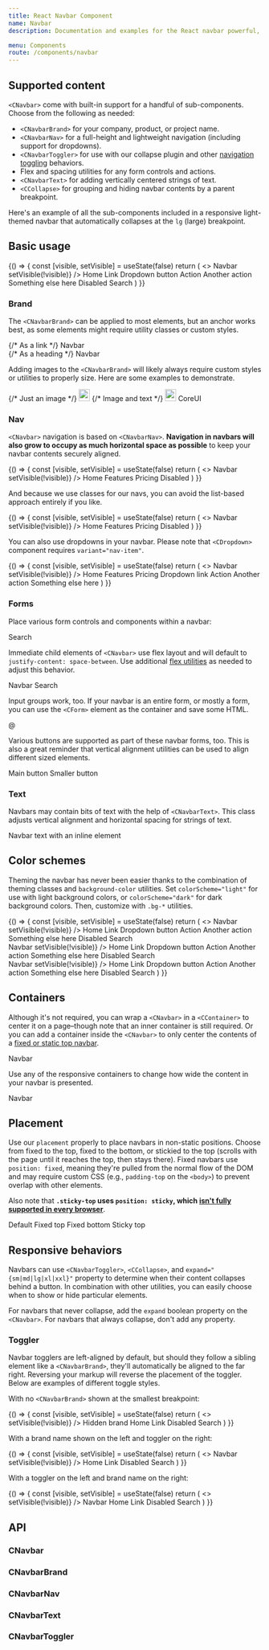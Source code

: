 ```yaml
---
title: React Navbar Component
name: Navbar
description: Documentation and examples for the React navbar powerful, responsive navigation header component. Includes support for branding, links, dropdowns, and more.

menu: Components
route: /components/navbar
---
```





## Supported content

`<CNavbar>` come with built-in support for a handful of sub-components. Choose from the following as needed:

- `<CNavbarBrand>` for your company, product, or project name.
- `<CNavbarNav>` for a full-height and lightweight navigation (including support for dropdowns).
- `<CNavbarToggler>` for use with our collapse plugin and other [navigation toggling](#responsive-behaviors) behaviors.
- Flex and spacing utilities for any form controls and actions.
- `<CNavbarText>` for adding vertically centered strings of text.
- `<CCollapse>` for grouping and hiding navbar contents by a parent breakpoint.

Here's an example of all the sub-components included in a responsive light-themed navbar that automatically collapses at the `lg` (large) breakpoint.

## Basic usage

<Playground>
  {() => {
    const [visible, setVisible] = useState(false)
    return (
      <>
        <CNavbar expand="lg" colorScheme="light" className="bg-light">
          <CContainer fluid>
            <CNavbarBrand href="#">Navbar</CNavbarBrand>
            <CNavbarToggler onClick={() => setVisible(!visible)} />
            <CCollapse className="navbar-collapse" visible={visible}>
              <CNavbarNav>
                <CNavItem>
                  <CNavLink href="#" active>
                    Home
                  </CNavLink>
                </CNavItem>
                <CNavItem>
                  <CNavLink href="#">Link</CNavLink>
                </CNavItem>
                <CDropdown variant="nav-item" popper={false}>
                  <CDropdownToggle color="secondary">Dropdown button</CDropdownToggle>
                  <CDropdownMenu>
                    <CDropdownItem href="#">Action</CDropdownItem>
                    <CDropdownItem href="#">Another action</CDropdownItem>
                    <CDropdownDivider />
                    <CDropdownItem href="#">Something else here</CDropdownItem>
                  </CDropdownMenu>
                </CDropdown>
                <CNavItem>
                  <CNavLink href="#" disabled>
                    Disabled
                  </CNavLink>
                </CNavItem>
              </CNavbarNav>
              <CForm className="d-flex">
                <CFormControl type="search" className="me-2" placeholder="Search"/>
                <CButton type="submit" color="success" variant="outline">Search</CButton>
              </CForm>
            </CCollapse>
          </CContainer>
        </CNavbar>
      </>
    )
  }}
</Playground>

### Brand

The `<CNavbarBrand>` can be applied to most elements, but an anchor works best, as some elements might require utility classes or custom styles.

<Playground>
  {/* As a link */}
  <CNavbar colorScheme="light" className="bg-light">
    <CContainer fluid>
      <CNavbarBrand href="#">Navbar</CNavbarBrand>
    </CContainer>
  </CNavbar>
  <br/>
  {/* As a heading */}
  <CNavbar colorScheme="light" className="bg-light">
    <CContainer fluid>
      <CNavbarBrand className="mb-0 h1">Navbar</CNavbarBrand>
    </CContainer>
  </CNavbar>
</Playground>

Adding images to the `<CNavbarBrand>` will likely always require custom styles or utilities to properly size. Here are some examples to demonstrate.

<Playground>
  {/* Just an image */}
  <CNavbar colorScheme="light" className="bg-light">
    <CContainer fluid>
      <CNavbarBrand href="#">
        <img src="/public/images/brand/coreui-signet.svg" alt="" width="22" height="24"/>
      </CNavbarBrand>
    </CContainer>
  </CNavbar>
</Playground>

<Playground>
  {/* Image and text */}
  <CNavbar colorScheme="light" className="bg-light">
    <CContainer fluid>
      <CNavbarBrand href="#">
        <img src="/public/images/brand/coreui-signet.svg" alt="" width="22" height="24"class="d-inline-block align-top"/> CoreUI
      </CNavbarBrand>
    </CContainer>
  </CNavbar>
</Playground>

### Nav

`<CNavbar>` navigation is based on `<CNavbarNav>`. **Navigation in navbars will also grow to occupy as much horizontal space as possible** to keep your navbar contents securely aligned.

<Playground>
  {() => {
    const [visible, setVisible] = useState(false)
    return (
      <>
        <CNavbar expand="lg" colorScheme="light" className="bg-light">
          <CContainer fluid>
            <CNavbarBrand href="#">Navbar</CNavbarBrand>
            <CNavbarToggler onClick={() => setVisible(!visible)} />
            <CCollapse className="navbar-collapse" visible={visible}>
              <CNavbarNav>
                <CNavItem>
                  <CNavLink href="#" active>
                    Home
                  </CNavLink>
                </CNavItem>
                <CNavItem>
                  <CNavLink href="#">Features</CNavLink>
                </CNavItem>
                <CNavItem>
                  <CNavLink href="#">Pricing</CNavLink>
                </CNavItem>
                <CNavItem>
                  <CNavLink href="#" disabled>Disabled</CNavLink>
                </CNavItem>
              </CNavbarNav>
            </CCollapse>
          </CContainer>
        </CNavbar>
      </>
    )
  }}
</Playground>

And because we use classes for our navs, you can avoid the list-based approach entirely if you like.

<Playground>
  {() => {
    const [visible, setVisible] = useState(false)
    return (
      <>
        <CNavbar expand="lg" colorScheme="light" className="bg-light">
          <CContainer fluid>
            <CNavbarBrand href="#">Navbar</CNavbarBrand>
            <CNavbarToggler onClick={() => setVisible(!visible)} />
            <CCollapse className="navbar-collapse" visible={visible}>
              <CNavbarNav component="nav">
                <CNavLink href="#" active>
                    Home
                  </CNavLink>
                <CNavLink href="#">Features</CNavLink>
                <CNavLink href="#">Pricing</CNavLink>
                <CNavLink href="#" disabled>Disabled</CNavLink>
              </CNavbarNav>
            </CCollapse>
          </CContainer>
        </CNavbar>
      </>
    )
  }}
</Playground>



You can also use dropdowns in your navbar. Please note that `<CDropdown>` component requires `variant="nav-item"`.

<Playground>
  {() => {
    const [visible, setVisible] = useState(false)
    return (
      <>
        <CNavbar expand="lg" colorScheme="light" className="bg-light">
          <CContainer fluid>
            <CNavbarBrand href="#">Navbar</CNavbarBrand>
            <CNavbarToggler onClick={() => setVisible(!visible)} />
            <CCollapse className="navbar-collapse" visible={visible}>
              <CNavbarNav>
                <CNavItem>
                  <CNavLink href="#" active>
                    Home
                  </CNavLink>
                </CNavItem>
                <CNavItem>
                  <CNavLink href="#">Features</CNavLink>
                </CNavItem>
                <CNavItem>
                  <CNavLink href="#">Pricing</CNavLink>
                </CNavItem>
                <CDropdown variant="nav-item" popper={false}>
                  <CDropdownToggle>Dropdown link</CDropdownToggle>
                  <CDropdownMenu>
                    <CDropdownItem href="#">Action</CDropdownItem>
                    <CDropdownItem href="#">Another action</CDropdownItem>
                    <CDropdownDivider />
                    <CDropdownItem href="#">Something else here</CDropdownItem>
                  </CDropdownMenu>
                </CDropdown>
              </CNavbarNav>
            </CCollapse>
          </CContainer>
        </CNavbar>
      </>
    )
  }}
</Playground>

### Forms

Place various form controls and components within a navbar:

<Playground>
  <CNavbar colorScheme="light" className="bg-light">
    <CContainer fluid>
      <CForm className="d-flex">
        <CFormControl type="search" className="me-2" placeholder="Search"/>
        <CButton type="submit" color="success" variant="outline">Search</CButton>
      </CForm>
    </CContainer>
  </CNavbar>
</Playground>

Immediate child elements of `<CNavbar>` use flex layout and will default to `justify-content: space-between`. Use additional [flex utilities](https://coreui.io/docs/4.0/utilities/flex/) as needed to adjust this behavior.

<Playground>
  <CNavbar colorScheme="light" className="bg-light">
    <CContainer fluid>
      <CNavbarBrand href="#">Navbar</CNavbarBrand>
      <CForm className="d-flex">
        <CFormControl type="search" className="me-2" placeholder="Search"/>
        <CButton type="submit" color="success" variant="outline">Search</CButton>
      </CForm>
    </CContainer>
  </CNavbar>
</Playground>

Input groups work, too. If your navbar is an entire form, or mostly a form, you can use the `<CForm>` element as the container and save some HTML.

<Playground>
  <CNavbar colorScheme="light" className="bg-light">
    <CForm className="container-fluid">
      <CInputGroup>
        <CInputGroupText id="basic-addon1">@</CInputGroupText>
        <CFormControl placeholder="Username" aria-label="Username" aria-describedby="basic-addon1"/> 
      </CInputGroup>
    </CForm>
  </CNavbar>
</Playground>

Various buttons are supported as part of these navbar forms, too. This is also a great reminder that vertical alignment utilities can be used to align different sized elements.

<Playground>
  <CNavbar colorScheme="light" className="bg-light">
    <CForm className="container-fluid justify-content-start">
      <CButton type="button" color="success" variant="outline" className="me-2">Main button</CButton>
      <CButton type="button" color="secondary" variant="outline" size="sm">Smaller button</CButton>
    </CForm>
  </CNavbar>
</Playground>

### Text

Navbars may contain bits of text with the help of `<CNavbarText>`. This class adjusts vertical alignment and horizontal spacing for strings of text.

<Playground>
  <CNavbar colorScheme="light" className="bg-light">
    <CContainer fluid>
      <CNavbarText>Navbar text with an inline element</CNavbarText>
    </CContainer>
  </CNavbar>
</Playground>

## Color schemes

Theming the navbar has never been easier thanks to the combination of theming classes and `background-color` utilities. Set `colorScheme="light"` for use with light background colors, or `colorScheme="dark"` for dark background colors. Then, customize with `.bg-*` utilities.

<Playground>
  {() => {
    const [visible, setVisible] = useState(false)
    return (
      <>
        <CNavbar expand="lg" colorScheme="dark" className="bg-dark">
          <CContainer fluid>
            <CNavbarBrand href="#">Navbar</CNavbarBrand>
            <CNavbarToggler onClick={() => setVisible(!visible)} />
            <CCollapse className="navbar-collapse" visible={visible}>
              <CNavbarNav>
                <CNavItem>
                  <CNavLink href="#" active>
                    Home
                  </CNavLink>
                </CNavItem>
                <CNavItem>
                  <CNavLink href="#">Link</CNavLink>
                </CNavItem>
                <CDropdown variant="nav-item" popper={false}>
                  <CDropdownToggle color="secondary">Dropdown button</CDropdownToggle>
                  <CDropdownMenu>
                    <CDropdownItem href="#">Action</CDropdownItem>
                    <CDropdownItem href="#">Another action</CDropdownItem>
                    <CDropdownDivider />
                    <CDropdownItem href="#">Something else here</CDropdownItem>
                  </CDropdownMenu>
                </CDropdown>
                <CNavItem>
                  <CNavLink href="#" disabled>
                    Disabled
                  </CNavLink>
                </CNavItem>
              </CNavbarNav>
              <CForm className="d-flex">
                <CFormControl type="search" className="me-2" placeholder="Search"/>
                <CButton type="submit" color="light" variant="outline">Search</CButton>
              </CForm>
            </CCollapse>
          </CContainer>
        </CNavbar>
        <br/>
        <CNavbar expand="lg" colorScheme="dark" className="bg-primary">
          <CContainer fluid>
            <CNavbarBrand href="#">Navbar</CNavbarBrand>
            <CNavbarToggler onClick={() => setVisible(!visible)} />
            <CCollapse className="navbar-collapse" visible={visible}>
              <CNavbarNav>
                <CNavItem>
                  <CNavLink href="#" active>
                    Home
                  </CNavLink>
                </CNavItem>
                <CNavItem>
                  <CNavLink href="#">Link</CNavLink>
                </CNavItem>
                <CDropdown variant="nav-item" popper={false}>
                  <CDropdownToggle color="secondary">Dropdown button</CDropdownToggle>
                  <CDropdownMenu>
                    <CDropdownItem href="#">Action</CDropdownItem>
                    <CDropdownItem href="#">Another action</CDropdownItem>
                    <CDropdownDivider />
                    <CDropdownItem href="#">Something else here</CDropdownItem>
                  </CDropdownMenu>
                </CDropdown>
                <CNavItem>
                  <CNavLink href="#" disabled>
                    Disabled
                  </CNavLink>
                </CNavItem>
              </CNavbarNav>
              <CForm className="d-flex">
                <CFormControl type="search" className="me-2" placeholder="Search"/>
                <CButton type="submit" color="light" variant="outline">Search</CButton>
              </CForm>
            </CCollapse>
          </CContainer>
        </CNavbar>
        <br/>
        <CNavbar expand="lg" colorScheme="light" style={{backgroundColor: '#e3f2fd'}}>
          <CContainer fluid>
            <CNavbarBrand href="#">Navbar</CNavbarBrand>
            <CNavbarToggler onClick={() => setVisible(!visible)} />
            <CCollapse className="navbar-collapse" visible={visible}>
              <CNavbarNav>
                <CNavItem>
                  <CNavLink href="#" active>
                    Home
                  </CNavLink>
                </CNavItem>
                <CNavItem>
                  <CNavLink href="#">Link</CNavLink>
                </CNavItem>
                <CDropdown variant="nav-item" popper={false}>
                  <CDropdownToggle color="secondary">Dropdown button</CDropdownToggle>
                  <CDropdownMenu>
                    <CDropdownItem href="#">Action</CDropdownItem>
                    <CDropdownItem href="#">Another action</CDropdownItem>
                    <CDropdownDivider />
                    <CDropdownItem href="#">Something else here</CDropdownItem>
                  </CDropdownMenu>
                </CDropdown>
                <CNavItem>
                  <CNavLink href="#" disabled>
                    Disabled
                  </CNavLink>
                </CNavItem>
              </CNavbarNav>
              <CForm className="d-flex">
                <CFormControl type="search" className="me-2" placeholder="Search"/>
                <CButton type="submit" color="primary" variant="outline">Search</CButton>
              </CForm>
            </CCollapse>
          </CContainer>
        </CNavbar>
      </>
    )
  }}
</Playground>

## Containers

Although it's not required, you can wrap a `<CNavbar>` in a `<CContainer>` to center it on a page–though note that an inner container is still required. Or you can add a container inside the `<CNavbar>` to only center the contents of a [fixed or static top navbar](#placement).

<Playground>
  <CContainer>
    <CNavbar colorScheme="light" className="bg-light">
      <CContainer fluid>
        <CNavbarBrand href="#">Navbar</CNavbarBrand>
      </CContainer>
    </CNavbar>
  </CContainer>
</Playground>

Use any of the responsive containers to change how wide the content in your navbar is presented.

<Playground>
  <CNavbar colorScheme="light" className="bg-light">
    <CContainer breakpoint="md">
      <CNavbarBrand href="#">Navbar</CNavbarBrand>
    </CContainer>
  </CNavbar>
</Playground>

## Placement

Use our `placement` properly to place navbars in non-static positions. Choose from fixed to the top, fixed to the bottom, or stickied to the top (scrolls with the page until it reaches the top, then stays there). Fixed navbars use `position: fixed`, meaning they're pulled from the normal flow of the DOM and may require custom CSS (e.g., `padding-top` on the `<body>`) to prevent overlap with other elements.

Also note that **`.sticky-top` uses `position: sticky`, which [isn't fully supported in every browser](https://caniuse.com/css-sticky)**.

<Playground>
  <CNavbar colorScheme="light" className="bg-light">
    <CContainer fluid>
      <CNavbarBrand href="#">Default</CNavbarBrand>
    </CContainer>
  </CNavbar>
</Playground>

<Playground>
  <CNavbar colorScheme="light" className="bg-light" placement="fixed-top">
    <CContainer fluid>
      <CNavbarBrand href="#">Fixed top</CNavbarBrand>
    </CContainer>
  </CNavbar>
</Playground>

<Playground>
  <CNavbar colorScheme="light" className="bg-light" placement="fixed-bottom">
    <CContainer fluid>
      <CNavbarBrand href="#">Fixed bottom</CNavbarBrand>
    </CContainer>
  </CNavbar>
</Playground>

<Playground>
  <CNavbar colorScheme="light" className="bg-light" placement="sticky-top">
    <CContainer fluid>
      <CNavbarBrand href="#">Sticky top</CNavbarBrand>
    </CContainer>
  </CNavbar>
</Playground>

## Responsive behaviors

Navbars can use `<CNavbarToggler>`, `<CCollapse>`, and `expand="{sm|md|lg|xl|xxl}"` property to determine when their content collapses behind a button. In combination with other utilities, you can easily choose when to show or hide particular elements.

For navbars that never collapse, add the `expand` boolean property on the `<CNavbar>`. For navbars that always collapse, don't add any property.

### Toggler

Navbar togglers are left-aligned by default, but should they follow a sibling element like a `<CNavbarBrand>`, they'll automatically be aligned to the far right. Reversing your markup will reverse the placement of the toggler. Below are examples of different toggle styles.

With no `<CNavbarBrand>` shown at the smallest breakpoint:

<Playground>
  {() => {
    const [visible, setVisible] = useState(false)
    return (
      <>
        <CNavbar expand="lg" colorScheme="light" className="bg-light">
          <CContainer fluid>
            <CNavbarToggler onClick={() => setVisible(!visible)} />
            <CCollapse className="navbar-collapse" visible={visible}>
              <CNavbarBrand href="#">Hidden brand</CNavbarBrand>
              <CNavbarNav className="me-auto mb-2 mb-lg-0">
                <CNavItem>
                  <CNavLink href="#" active>
                    Home
                  </CNavLink>
                </CNavItem>
                <CNavItem>
                  <CNavLink href="#">Link</CNavLink>
                </CNavItem>
                <CNavItem>
                  <CNavLink href="#" disabled>
                    Disabled
                  </CNavLink>
                </CNavItem>
              </CNavbarNav>
              <CForm className="d-flex">
                <CFormControl type="search" className="me-2" placeholder="Search"/>
                <CButton type="submit" color="success" variant="outline">Search</CButton>
              </CForm>
            </CCollapse>
          </CContainer>
        </CNavbar>
      </>
    )
  }}
</Playground>

With a brand name shown on the left and toggler on the right:

<Playground>
  {() => {
    const [visible, setVisible] = useState(false)
    return (
      <>
        <CNavbar expand="lg" colorScheme="light" className="bg-light">
          <CContainer fluid>
            <CNavbarBrand href="#">Navbar</CNavbarBrand>
            <CNavbarToggler onClick={() => setVisible(!visible)} />
            <CCollapse className="navbar-collapse" visible={visible}>
              <CNavbarNav className="me-auto mb-2 mb-lg-0">
                <CNavItem>
                  <CNavLink href="#" active>
                    Home
                  </CNavLink>
                </CNavItem>
                <CNavItem>
                  <CNavLink href="#">Link</CNavLink>
                </CNavItem>
                <CNavItem>
                  <CNavLink href="#" disabled>
                    Disabled
                  </CNavLink>
                </CNavItem>
              </CNavbarNav>
              <CForm className="d-flex">
                <CFormControl type="search" className="me-2" placeholder="Search"/>
                <CButton type="submit" color="success" variant="outline">Search</CButton>
              </CForm>
            </CCollapse>
          </CContainer>
        </CNavbar>
      </>
    )
  }}
</Playground>

With a toggler on the left and brand name on the right:

<Playground>
  {() => {
    const [visible, setVisible] = useState(false)
    return (
      <>
        <CNavbar expand="lg" colorScheme="light" className="bg-light">
          <CContainer fluid>
            <CNavbarToggler onClick={() => setVisible(!visible)} />
            <CNavbarBrand href="#">Navbar</CNavbarBrand>
            <CCollapse className="navbar-collapse" visible={visible}>
              <CNavbarNav className="me-auto mb-2 mb-lg-0">
                <CNavItem>
                  <CNavLink href="#" active>
                    Home
                  </CNavLink>
                </CNavItem>
                <CNavItem>
                  <CNavLink href="#">Link</CNavLink>
                </CNavItem>
                <CNavItem>
                  <CNavLink href="#" disabled>
                    Disabled
                  </CNavLink>
                </CNavItem>
              </CNavbarNav>
              <CForm className="d-flex">
                <CFormControl type="search" className="me-2" placeholder="Search"/>
                <CButton type="submit" color="success" variant="outline">Search</CButton>
              </CForm>
            </CCollapse>
          </CContainer>
        </CNavbar>
      </>
    )
  }}
</Playground>

## API

### CNavbar

<Props of={CNavbar} />

### CNavbarBrand

<Props of={CNavbarBrand} />

### CNavbarNav

<Props of={CNavbarNav} />

### CNavbarText

<Props of={CNavbarText} />

### CNavbarToggler

<Props of={CNavbarToggler} />
